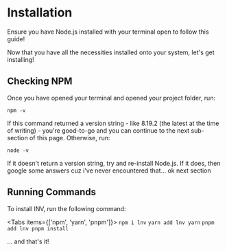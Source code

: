 
# Installation

<Callout type="info">
    Ensure you have Node.js installed with your terminal open to follow this guide!
</Callout>

Now that you have all the necessities installed onto your system, let's get installing!

## Checking NPM

Once you have opened your terminal and opened your project folder, run:

```
npm -v
```


If this command returned a version string - like 8.19.2 (the latest at the time of writing) - you're good-to-go and you can continue to the next sub-section of this page.
Otherwise, run:

```
node -v
```

If it doesn't return a version string, try and re-install Node.js. If it does, then google some answers cuz i've never encountered that...
ok next section

## Running Commands

To install lNV, run the following command:

<Tabs items={['npm', 'yarn', 'pnpm']}>
    <Tab>
        ```
        npm i lnv
        ```
    </Tab>
    <Tab>
        ```
        yarn add lnv
        yarn
        ```
    </Tab>
    <Tab>
        ```
        pnpm add lnv
        pnpm install
        ```
    </Tab>
</Tabs>

... and that's it!
